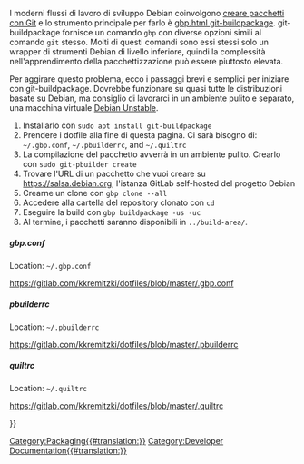<languages/>

I moderni flussi di lavoro di sviluppo Debian coinvolgono [https://wiki.debian.org/PackagingWithGit creare pacchetti con Git] e lo strumento principale per farlo è [http://honk.sigxcpu.org/projects/git-buildpackage/manual-html/ gbp.html git-buildpackage]. git-buildpackage fornisce un comando <code>gbp</code> con diverse opzioni simili al comando <code>git</code> stesso. Molti di questi comandi sono essi stessi solo un wrapper di strumenti Debian di livello inferiore, quindi la complessità nell'apprendimento della pacchettizzazione può essere piuttosto elevata.

Per aggirare questo problema, ecco i passaggi brevi e semplici per iniziare con git-buildpackage. Dovrebbe funzionare su quasi tutte le distribuzioni basate su Debian, ma consiglio di lavorarci in un ambiente pulito e separato, una macchina virtuale [[Debian_Unstable/it|Debian Unstable]].

# Installarlo con <code>sudo apt install git-buildpackage</code>
# Prendere i dotfile alla fine di questa pagina. Ci sarà bisogno di: <code>~/.gbp.conf</code>, <code>~/.pbuilderrc</code>, and <code>~/.quiltrc</code>
# La compilazione del pacchetto avverrà in un ambiente pulito. Crearlo con <code>sudo git-pbuilder create</code>
# Trovare l'URL di un pacchetto che vuoi creare su https://salsa.debian.org, l'istanza GitLab self-hosted del progetto Debian
# Crearne un clone con <code>gbp clone --all <URL></code>
# Accedere alla cartella del repository clonato con <code>cd</code>
# Eseguire la build con <code>gbp buildpackage -us -uc</code>
# Al termine, i pacchetti saranno disponibili in <code>../build-area/</code>.

===== gbp.conf =====
Location: <code>~/.gbp.conf</code>  

https://gitlab.com/kkremitzki/dotfiles/blob/master/.gbp.conf
===== pbuilderrc =====
Location: <code>~/.pbuilderrc</code>

https://gitlab.com/kkremitzki/dotfiles/blob/master/.pbuilderrc
===== quiltrc =====
Location: <code>~/.quiltrc</code>

https://gitlab.com/kkremitzki/dotfiles/blob/master/.quiltrc

{{Userdocnavi{{#translation:}}}}
[[Category:Packaging{{#translation:}}]]
[[Category:Developer Documentation{{#translation:}}]]
{{clear}}